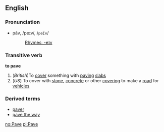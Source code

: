 ==English==

===Pronunciation===
*pāv, /peɪv/, /<tt>peIv</tt>/
*:[[Rhymes:English:-eɪv|Rhymes: -eɪv]]

===Transitive verb===
'''to pave'''
#(''British'')To [[cover]] something with [[paving]] [[slab]]s
#(''US'') To cover with [[stone]], [[concrete]] or other [[covering]] to make a [[road]] for [[vehicle]]s
===Derived terms===
*[[paver]]
*[[pave the way]]

[[no:Pave]]
[[pl:Pave]]